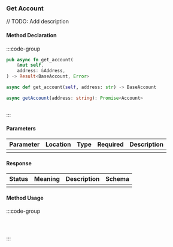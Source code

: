 ### Get Account

// TODO: Add description

#### Method Declaration

:::code-group

```rust [Rust]
pub async fn get_account(
    &mut self,
    address: &Address,
) -> Result<BaseAccount, Error>
```

```python [Python]
async def get_account(self, address: str) -> BaseAccount
```

```typescript [TypeScript]
async getAccount(address: string): Promise<Account>
```

```url [API]
```

:::

#### Parameters

| Parameter | Location | Type  | Required | Description |
| --------- | -------- | ----- | -------- | ----------- |
|           |          |       |          |             |

#### Response

| Status | Meaning | Description | Schema |
| ------ | ------- | ----------- | ------ |
|        |         |             |        |

#### Method Usage

:::code-group

```rust [Rust]
```

```python [Python]

```

```typescript [TypeScript]

```

:::
